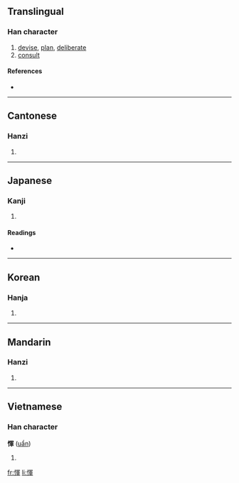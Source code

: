 {{also|恽}}
==Translingual==

===Han character===
{{Han char|rn=61|rad=心|as=09|sn=12|four=9705<sub>2</sub>|canj=心月十十 (PBJJ)}}

# [[devise]], [[plan]], [[deliberate]]
# [[consult]]

====References====
* {{Han ref|kx=0392.250|dkj=10857|dj=0728.090|hdz=42331.100|uh=60F2|ud=24818|bh=D940|bd=55616}}

----

==Cantonese==

===Hanzi===
{{yue-hanzi|jyut=|y=wan6|sim=恽}}

# {{defn|Cantonese}}

----

==Japanese==

===Kanji===
{{ja-kanji|grade=|rs=心09}}

# {{defn|Japanese}}

====Readings====
* {{ja-readings|on=[[うん]] (un), [[きん]] (kin), [[ぎん]] (gin)|kun=[[あつい]] (atsui)}}

----

==Korean==

===Hanja===
{{ko-hanja|hangeul=운|eumhun=|rv=un|mr=un|y=wun}}

# {{defn|Korean}}

----

==Mandarin==

===Hanzi===
{{cmn-hanzi|sim=恽|pin=[[yùn]] ([[yun4]])|wg=yün<sup>4</sup>}}

# {{defn|Mandarin}}

----

==Vietnamese==

===Han character===
'''惲''' ([[uẩn]])

# {{defn|Vietnamese}}

[[fr:惲]]
[[li:惲]]